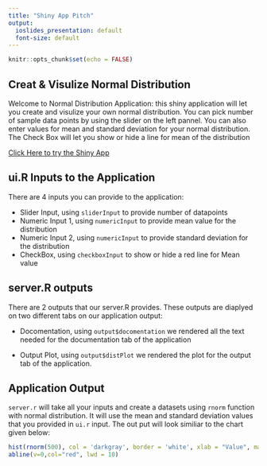 ```yaml
---
title: "Shiny App Pitch"
output:
  ioslides_presentation: default
  font-size: default
---
```





```r
knitr::opts_chunk$set(echo = FALSE)
```

## Creat & Visulize Normal Distribution

Welcome to Normal Distribution Application: this shiny application will let you create and visulize your own normal distribution. You can pick number of sample data points by using the slider on the left pannel. You can also enter values for mean and standard deviation for your normal distribution. The Check Box will let you show or hide a line for mean of the distribution

[Click Here to try the Shiny App](https://predictive-intelligence.shinyapps.io/Guassian_Distribution/ "Create and Visulize your Normal Distribution")



## ui.R Inputs to the Application

There are 4 inputs you can provide to the application:

- Slider Input, using `sliderInput` to provide number of datapoints
- Numeric Input 1, using `numericInput` to provide mean value for the distribution
- Numeric Input 2, using `numericInput` to provide standard deviation for the distribution
- CheckBox, using `checkboxInput` to show or hide a red line for Mean value


## server.R outputs

There are 2 outputs that our server.R provides. These outputs are diaplyed on two different tabs on our application output:

- Docomentation, using `output$docomentation` we rendered all the text needed for the documentation tab of the application

- Output Plot, using `output$distPlot` we rendered the plot for the output tab of the application. 



## Application Output

`server.r` will take all your inputs and create a datasets using `rnorm` function with normal distribution. It will use the mean and standard deviation values that you provided in `ui.r` input. The out put will look similiar to the chart given below:

```r
hist(rnorm(500), col = 'darkgray', border = 'white', xlab = "Value", main = "Normal Distribution" )
abline(v=0,col="red", lwd = 10)
```




